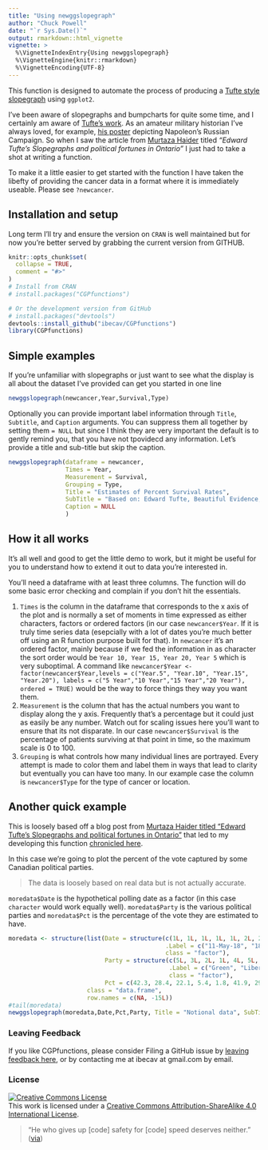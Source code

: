 ```yaml
---
title: "Using newggslopegraph"
author: "Chuck Powell"
date: "`r Sys.Date()`"
output: rmarkdown::html_vignette
vignette: >
  %\VignetteIndexEntry{Using newggslopegraph}
  %\VignetteEngine{knitr::rmarkdown}
  %\VignetteEncoding{UTF-8}
---
```

This function is designed to automate the process of producing a [Tufte style slopegraph](https://www.edwardtufte.com/bboard/q-and-a-fetch-msg?msg_id=0003nk) using `ggplot2`. 

I've been aware of slopegraphs and bumpcharts for quite some time, and I certainly am aware of [Tufte's work](https://www.edwardtufte.com/tufte/). As an amateur military historian I've always loved, for example, [his poster](https://www.edwardtufte.com/tufte/posters) depicting Napoleon's Russian Campaign. So when I saw the article from [Murtaza Haider](https://www.r-bloggers.com/author/murtaza-haider/) titled *"Edward Tufte’s Slopegraphs and political fortunes in Ontario"* I just had to take a shot at writing a function.

To make it a little easier to get started with the function I have taken the libefty of providing the cancer data in a format where it is immediately useable.  Please see `?newcancer`.

## Installation and setup

Long term I'll try and ensure the version on `CRAN` is well maintained but for now you're better served by grabbing the current version from GITHUB.

```r
knitr::opts_chunk$set(
  collapse = TRUE,
  comment = "#>"
)
# Install from CRAN
# install.packages("CGPfunctions")

# Or the development version from GitHub
# install.packages("devtools")
devtools::install_github("ibecav/CGPfunctions")
library(CGPfunctions)
```

## Simple examples

If you're unfamiliar with slopegraphs or just want to see what the display is all about the dataset I've provided can get you started in one line

```r
newggslopegraph(newcancer,Year,Survival,Type)
```

Optionally you can provide important label information through `Title`, `Subtitle`, and `Caption` arguments.  You can suppress them all together by setting them `= NULL` but since I think they are very important the default is to gently remind you, that you have not tpovidecd any information.  Let's provide a title and sub-title but skip the caption.

```r
newggslopegraph(dataframe = newcancer,
                Times = Year,
                Measurement = Survival,
                Grouping = Type,
                Title = "Estimates of Percent Survival Rates",
                SubTitle = "Based on: Edward Tufte, Beautiful Evidence, 174, 176.",
                Caption = NULL
                )
```

## How it all works

It's all well and good to get the little demo to work, but it might be useful for you to understand how to extend it out to data you're interested in.

You'll need a dataframe with at least three columns.  The function will do some basic error checking and complain if you don't hit the essentials.

1.  `Times` is the column in the dataframe that corresponds to the x axis of the plot and is normally a set of moments in time expressed as either characters, factors or ordered factors (in our case `newcancer$Year`.  If it is truly time series data (esepcially with a lot of dates you're much better off using an R function purpose built for that). In `newcancer` it's an ordered factor, mainly because if we fed the information in as character the sort order would be `Year 10, Year 15, Year 20, Year 5` which is very suboptimal. A command like `newcancer$Year <- factor(newcancer$Year,levels = c("Year.5", "Year.10", "Year.15", "Year.20"), labels = c("5 Year","10 Year","15 Year","20 Year"), ordered = TRUE)` would be the way to force things they way you want them.
2.  `Measurement` is the column that has the actual numbers you want to display along the y axis. Frequently that's a percentage but it could just as easily be any number.  Watch out for scaling issues here you'll want to ensure that its not disparate. In our case `newcancer$Survival` is the percentage of patients surviving at that point in time, so the maximum scale is 0 to 100.
3.  `Grouping` is what controls how many individual lines are portrayed. Every attempt is made to color them and label them in ways that lead to clarity but eventually you can have too many. In our example case the column is `newcancer$Type` for the type of cancer or location.

## Another quick example

This is loosely based off a blog post from [Murtaza Haider titled “Edward Tufte’s Slopegraphs and political fortunes in Ontario”](https://www.r-bloggers.com/author/murtaza-haider/) that led to my developing this function [chronicled here](https://ibecav.github.io/slopegraph/).

In this case we're going to plot the percent of the vote captured by some Canadian political parties. 

> The data is loosely based on real data but is not actually accurate. 

`moredata$Date` is the hypothetical polling date as a factor (in this case `character` would work equally well). `moredata$Party` is the various political parties and `moredata$Pct` is the percentage of the vote they are estimated to have.

```r
moredata <- structure(list(Date = structure(c(1L, 1L, 1L, 1L, 1L, 2L, 2L, 2L, 2L, 2L, 3L, 3L, 3L, 3L, 3L), 
                                            .Label = c("11-May-18", "18-May-18", "25-May-18"), 
                                            class = "factor"), 
                           Party = structure(c(5L, 3L, 2L, 1L, 4L, 5L, 3L, 2L, 1L, 4L, 5L, 3L, 2L, 1L, 4L), 
                                             .Label = c("Green", "Liberal", "NDP", "Others", "PC"), 
                                             class = "factor"), 
                           Pct = c(42.3, 28.4, 22.1, 5.4, 1.8, 41.9, 29.3, 22.3, 5, 1.4, 41.9, 26.8, 26.8, 5, 1.4)), 
                      class = "data.frame", 
                      row.names = c(NA, -15L))
#tail(moredata)
newggslopegraph(moredata,Date,Pct,Party, Title = "Notional data", SubTitle = NULL, Caption = NULL)
```

### Leaving Feedback
If you like CGPfunctions, please consider Filing a GitHub issue by [leaving feedback here](https://github.com/ibecav/CGPfunctions/issues), or by contacting me at ibecav at gmail.com by email.


### License
<a rel="license" href="http://creativecommons.org/licenses/by-sa/4.0/"><img alt="Creative Commons License" style="border-width:0" src="https://i.creativecommons.org/l/by-sa/4.0/88x31.png" /></a><br />This work is licensed under a <a rel="license" href="http://creativecommons.org/licenses/by-sa/4.0/">Creative Commons Attribution-ShareAlike 4.0 International License</a>.

> "He who gives up [code] safety for [code] speed deserves neither."
([via](https://twitter.com/hadleywickham/status/504368538874703872))
